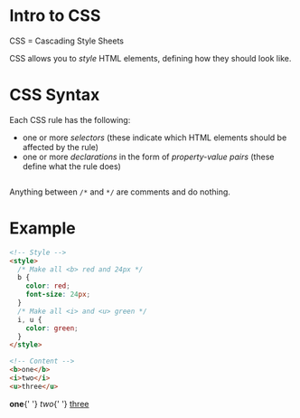 
<MetadataConfigurer title="Intro to CSS" dateCreated="2021-02-06" />

# Intro to CSS

<NoteBox type="default">CSS = Cascading Style Sheets</NoteBox>

CSS allows you to _style_ HTML elements, defining how they should look like.

# CSS Syntax

Each CSS rule has the following:

- one or more <dfn>selectors</dfn> (these indicate which HTML elements should be affected by the rule)
- one or more <dfn>declarations</dfn> in the form of <dfn>property-value pairs</dfn> (these define what the rule does)

<Image
  path="/res/web/css/css-rule.png"
  caption="Basic CSS syntax: selector, property, and value."
/>

Anything between `/*` and `*/` are comments and do nothing.

# Example

<!-- prettier-ignore -->
```html
<!-- Style -->
<style>
  /* Make all <b> red and 24px */
  b {
    color: red;
    font-size: 24px;
  }
  /* Make all <i> and <u> green */
  i, u {
    color: green;
  }
</style>

<!-- Content -->
<b>one</b>
<i>two</i>
<u>three</u>
```

<LightBox label="Preview">
  <style>
    b {'{'}
      color: red;
      font-size: 24px;
    {'}'}
    i, u {'{'}
      color: green
    {'}'}
  </style>

  <b>one</b>{' '}
  <i>two</i>{' '}
  <u>three</u>
</LightBox>
